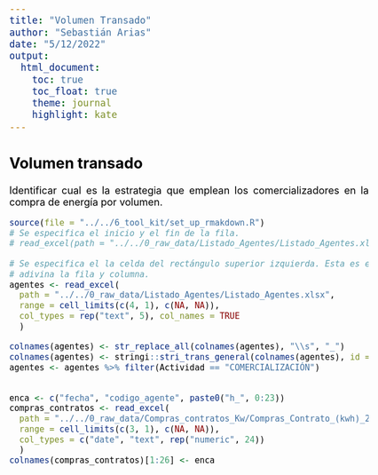 ```yaml
---
title: "Volumen Transado"
author: "Sebastián Arias"
date: "5/12/2022"
output: 
  html_document:
    toc: true
    toc_float: true
    theme: journal
    highlight: kate
---
```


<style type="text/css">
 body {
   font-size: 18px;
   text-align: justify;
   color: #000000;
 }
 code.r{
  font-size: 15px;
}
pre {
  font-size: 20px
}
</style>

## Volumen transado

Identificar cual es la estrategia que emplean los comercializadores en la compra de energía por volumen. 

```r
source(file = "../../6_tool_kit/set_up_rmakdown.R")
# Se especifica el inicio y el fin de la fila. 
# read_excel(path = "../../0_raw_data/Listado_Agentes/Listado_Agentes.xlsx", range = cell_rows(4:562), col_types = rep("text", 5), col_names = TRUE)

# Se especifica el la celda del rectángulo superior izquierda. Esta es el punto de partida y de allí
# adivina la fila y columna. 
agentes <- read_excel(
  path = "../../0_raw_data/Listado_Agentes/Listado_Agentes.xlsx", 
  range = cell_limits(c(4, 1), c(NA, NA)), 
  col_types = rep("text", 5), col_names = TRUE
  ) 

colnames(agentes) <- str_replace_all(colnames(agentes), "\\s", "_")
colnames(agentes) <- stringi::stri_trans_general(colnames(agentes), id = "Latin-ASCII")
agentes <- agentes %>% filter(Actividad == "COMERCIALIZACIÓN")


enca <- c("fecha", "codigo_agente", paste0("h_", 0:23))
compras_contratos <- read_excel(
  path = "../../0_raw_data/Compras_contratos_Kw/Compras_Contrato_(kwh)_2000.xlsx", 
  range = cell_limits(c(3, 1), c(NA, NA)), 
  col_types = c("date", "text", rep("numeric", 24))
  )
colnames(compras_contratos)[1:26] <- enca

```

